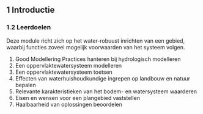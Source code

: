 ## 1 Introductie


### 1.2 Leerdoelen
Deze module richt zich op het water-robuust inrichten van een gebied, waarbij functies zoveel mogelijk voorwaarden van het systeem volgen.

1.	Good Modellering Practices hanteren bij hydrologisch modelleren
2.	Een oppervlaktewatersysteem modelleren
3.	Een oppervlaktewatersysteem toetsen
4.	Effecten van waterhuishoudkundige ingrepen op landbouw en natuur bepalen
5.	Relevante karakteristieken van het bodem- en watersysteem waarderen
6.	Eisen en wensen voor een plangebied vaststellen
7.	Haalbaarheid van oplossingen beoordelen


